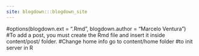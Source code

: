 ```yaml
---
site: blogdown:::blogdown_site
---
```

#options(blogdown.ext = ".Rmd", blogdown.author = "Marcelo Ventura")
#To add a post, you must create the Rmd file and insert it inside content/post/ folder.
#Change home info go to content/home folder
#to init server in R 